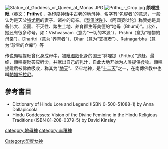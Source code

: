 {{expand|time=2015-03-09T10:09:42+00:00}}
[[File:Statue_of_Goddess_or_Queen_at_Monas.JPG|thumb]]
[[File:Prithu_-_Crop.jpg|thumb]]
'''頗哩提毗'''（[[英文|英文]]：'''Prithvi'''），為[[印度神话|印度神话]]中古老的[[地母神|地母神]]，名字有“包容者”的意思，一般认为是天父[[特尤斯|特尤斯]]的妻子、诸神的母亲。《[[梨俱吠陀|梨俱吠陀]]》、《阿闼婆吠陀》称赞她是具备伟大、坚固、不灭性、繁生土地、养育群生等美德的“地母（Bhumi）”。此外，她还有很多称号，如：Vishvasvam（意为“一切的本源”）、Prshni（意为“植物的母亲”）、Dharitri（意为“养育者”）、Dhar（意为“支撑者”）、Ratnagarbha（意为“珍宝的仓库”）等

传说頗哩提毗曾化身成母牛，被[[毗湿奴|毗湿奴]]化身的国王“钵哩提（Prithu）”追赶。最终，頗哩提毗答应听命，并献出自己的乳汁，自此大地开始为人类提供食物。頗哩提毗后被佛教吸收，称其为“[[地天|地天]]”、坚牢地神，是“[[十二天|十二天]]”之一，在南傳佛教中也叫[[帕媚托拉尼|帕媚托拉尼]]。

== 參考書目 ==
{{Commonscat|Prithvi}}
* Dictionary of Hindu Lore and Legend (ISBN 0-500-51088-1) by Anna Dallapiccola
* Hindu Goddesses: Vision of the Divine Feminine in the Hindu Religious Traditions (ISBN 81-208-0379-5) by David Kinsley

{{印度神話}}
{{hindu-myth-stub}}

[[category:地母神|category:地母神]]
[[category:丰穰神|category:丰穰神]]
[[Category:印度女神|Category:印度女神]]